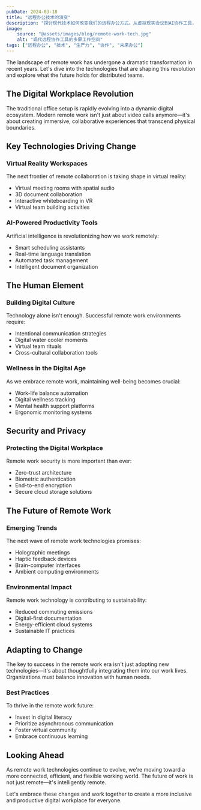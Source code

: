 ```yaml
---
pubDate: 2024-03-18
title: "远程办公技术的演变"
description: "探讨现代技术如何改变我们的远程办公方式。从虚拟现实会议到AI协作工具，展望分布式团队的未来。"
image:
    source: "@assets/images/blog/remote-work-tech.jpg"
    alt: "现代远程协作工具的多屏工作空间"
tags: ["远程办公", "技术", "生产力", "协作", "未来办公"]
---
```


The landscape of remote work has undergone a dramatic transformation in recent years. Let's dive into the technologies that are shaping this revolution and explore what the future holds for distributed teams.

## The Digital Workplace Revolution

The traditional office setup is rapidly evolving into a dynamic digital ecosystem. Modern remote work isn't just about video calls anymore—it's about creating immersive, collaborative experiences that transcend physical boundaries.

## Key Technologies Driving Change

### Virtual Reality Workspaces
The next frontier of remote collaboration is taking shape in virtual reality:
- Virtual meeting rooms with spatial audio
- 3D document collaboration
- Interactive whiteboarding in VR
- Virtual team building activities

### AI-Powered Productivity Tools
Artificial intelligence is revolutionizing how we work remotely:
- Smart scheduling assistants
- Real-time language translation
- Automated task management
- Intelligent document organization

## The Human Element

### Building Digital Culture
Technology alone isn't enough. Successful remote work environments require:
- Intentional communication strategies
- Digital water cooler moments
- Virtual team rituals
- Cross-cultural collaboration tools

### Wellness in the Digital Age
As we embrace remote work, maintaining well-being becomes crucial:
- Work-life balance automation
- Digital wellness tracking
- Mental health support platforms
- Ergonomic monitoring systems

## Security and Privacy

### Protecting the Digital Workplace
Remote work security is more important than ever:
- Zero-trust architecture
- Biometric authentication
- End-to-end encryption
- Secure cloud storage solutions

## The Future of Remote Work

### Emerging Trends
The next wave of remote work technologies promises:
- Holographic meetings
- Haptic feedback devices
- Brain-computer interfaces
- Ambient computing environments

### Environmental Impact
Remote work technology is contributing to sustainability:
- Reduced commuting emissions
- Digital-first documentation
- Energy-efficient cloud systems
- Sustainable IT practices

## Adapting to Change

The key to success in the remote work era isn't just adopting new technologies—it's about thoughtfully integrating them into our work lives. Organizations must balance innovation with human needs.

### Best Practices
To thrive in the remote work future:
- Invest in digital literacy
- Prioritize asynchronous communication
- Foster virtual community
- Embrace continuous learning

## Looking Ahead

As remote work technologies continue to evolve, we're moving toward a more connected, efficient, and flexible working world. The future of work is not just remote—it's intelligently remote.

Let's embrace these changes and work together to create a more inclusive and productive digital workplace for everyone.
